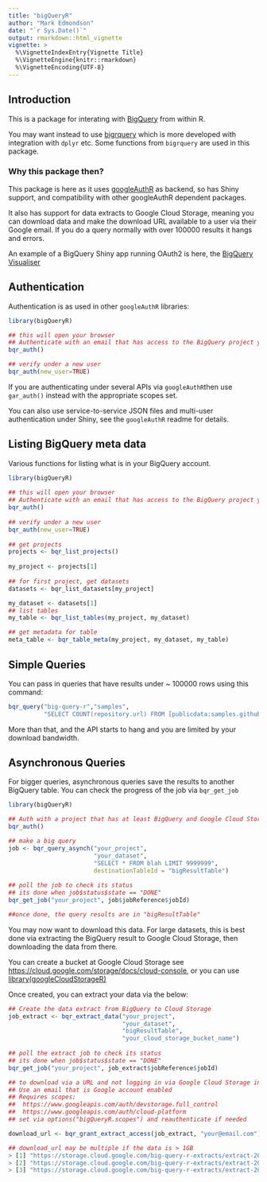 ```yaml
---
title: "bigQueryR"
author: "Mark Edmondson"
date: "`r Sys.Date()`"
output: rmarkdown::html_vignette
vignette: >
  %\VignetteIndexEntry{Vignette Title}
  %\VignetteEngine{knitr::rmarkdown}
  %\VignetteEncoding{UTF-8}
---
```


## Introduction 

This is a package for interating with [BigQuery](https://cloud.google.com/bigquery/) from within R.

You may want instead to use [bigrquery](https://github.com/hadley/bigrquery) which is more developed with integration with `dplyr` etc. Some functions from `bigrquery` are used in this package.

### Why this package then?

This package is here as it uses [googleAuthR](https://github.com/MarkEdmondson1234/googleAuthR) as backend, so has Shiny support, and compatibility with other googleAuthR dependent packages.

It also has support for data extracts to Google Cloud Storage, meaning you can download data and make the download URL available to a user via their Google email. If you do a query normally with over 100000 results it hangs and errors. 

An example of a BigQuery Shiny app running OAuth2 is here, the [BigQuery Visualiser](https://mark.shinyapps.io/bigquery-viz/)

## Authentication

Authentication is as used in other `googleAuthR` libraries:

```r
library(bigQueryR)

## this will open your browser
## Authenticate with an email that has access to the BigQuery project you need
bqr_auth()

## verify under a new user
bqr_auth(new_user=TRUE)
```

If you are authenticating under several APIs via `googleAuthR`then use `gar_auth()` instead with the appropriate scopes set.

You can also use service-to-service JSON files and multi-user authentication under Shiny, see the `googleAuthR` readme for details.

## Listing BigQuery meta data

Various functions for listing what is in your BigQuery account.

```r
library(bigQueryR)
  
## this will open your browser
## Authenticate with an email that has access to the BigQuery project you need
bqr_auth()
  
## verify under a new user
bqr_auth(new_user=TRUE)
  
## get projects
projects <- bqr_list_projects()
  
my_project <- projects[1]
  
## for first project, get datasets
datasets <- bqr_list_datasets[my_project]

my_dataset <- datasets[1]
## list tables
my_table <- bqr_list_tables(my_project, my_dataset)

## get metadata for table
meta_table <- bqr_table_meta(my_project, my_dataset, my_table)

```

## Simple Queries

You can pass in queries that have results under ~ 100000 rows using this command:

```r
bqr_query("big-query-r","samples",
          "SELECT COUNT(repository.url) FROM [publicdata:samples.github_nested]")
```

More than that, and the API starts to hang and you are limited by your download bandwidth.

## Asynchronous Queries

For bigger queries, asynchronous queries save the results to another BigQuery table.  You can check the progress of the job via `bqr_get_job`

```r
library(bigQueryR)

## Auth with a project that has at least BigQuery and Google Cloud Storage scope
bqr_auth()

## make a big query
job <- bqr_query_asynch("your_project", 
                        "your_dataset",
                        "SELECT * FROM blah LIMIT 9999999", 
                        destinationTableId = "bigResultTable")
                        
## poll the job to check its status
## its done when job$status$state == "DONE"
bqr_get_job("your_project", job$jobReference$jobId)

##once done, the query results are in "bigResultTable"
```

You may now want to download this data.  For large datasets, this is best done via extracting the BigQuery result to Google Cloud Storage, then downloading the data from there. 

You can create a bucket at Google Cloud Storage see <https://cloud.google.com/storage/docs/cloud-console>, or you can use [library(googleCloudStorageR)](https://github.com/MarkEdmondson1234/googleCloudStorageR)

Once created, you can extract your data via the below:

```r
## Create the data extract from BigQuery to Cloud Storage
job_extract <- bqr_extract_data("your_project",
                                "your_dataset",
                                "bigResultTable",
                                "your_cloud_storage_bucket_name")
                                
## poll the extract job to check its status
## its done when job$status$state == "DONE"
bqr_get_job("your_project", job_extract$jobReference$jobId)

## to download via a URL and not logging in via Google Cloud Storage interface:
## Use an email that is Google account enabled
## Requires scopes:
##  https://www.googleapis.com/auth/devstorage.full_control
##  https://www.googleapis.com/auth/cloud-platform
## set via options("bigQueryR.scopes") and reauthenticate if needed

download_url <- bqr_grant_extract_access(job_extract, "your@email.com")

## download_url may be multiple if the data is > 1GB
> [1] "https://storage.cloud.google.com/big-query-r-extracts/extract-20160311112410-000000000000.csv"
> [2] "https://storage.cloud.google.com/big-query-r-extracts/extract-20160311112410-000000000001.csv"
> [3] "https://storage.cloud.google.com/big-query-r-extracts/extract-20160311112410-000000000002.csv"

```
